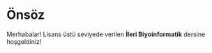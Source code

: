 # Önsöz {.unnumbered}

Merhabalar! Lisans üstü seviyede verilen **İleri Biyoinformatik** dersine hoşgeldiniz!